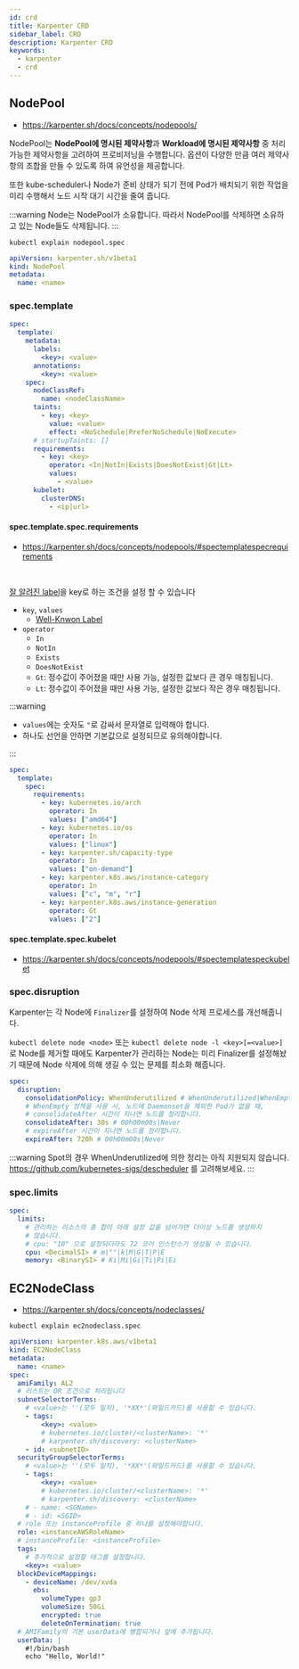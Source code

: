 ```yaml
---
id: crd
title: Karpenter CRD
sidebar_label: CRD
description: Karpenter CRD
keywords:
  - karpenter
  - crd
---
```


## NodePool

- https://karpenter.sh/docs/concepts/nodepools/

NodePool는 **NodePool에 명시된 제약사항**과 **Workload에 명시된 제약사항** 중 처리 가능한 제약사항을 고려하여 프로비저닝을 수행합니다. 옵션이 다양한 만큼 여러 제약사항의 조합을 만들 수 있도록 하여 유언성을 제공합니다.

또한 kube-scheduler나 Node가 준비 상태가 되기 전에 Pod가 배치되기 위한 작업을 미리 수행해서 노드 시작 대기 시간을 줄여 줍니다.

:::warning
Node는 NodePool가 소유합니다. 따라서 NodePool를 삭제하면 소유하고 있는 Node들도 삭제됩니다.
:::

```shell
kubectl explain nodepool.spec
```

```yaml
apiVersion: karpenter.sh/v1beta1
kind: NodePool
metadata:
  name: <name>
```

### spec.template

```yaml
spec:
  template:
    metadata:
      labels:
        <key>: <value>
      annotations:
        <key>: <value>
    spec:
      nodeClassRef:
        name: <nodeClassName>
      taints:
        - key: <key>
          value: <value>
          effect: <NoSchedule|PreferNoSchedule|NoExecute>
      # startupTaints: []
      requirements:
        - key: <key>
          operator: <In|NotIn|Exists|DoesNotExist|Gt|Lt>
          values:
            - <value>
      kubelet:
        clusterDNS:
          - <ip|url>
```

#### spec.template.spec.requirements

- https://karpenter.sh/docs/concepts/nodepools/#spectemplatespecrequirements

<br />

[잘 알려진 label](https://kubernetes.io/docs/reference/labels-annotations-taints/)을 key로 하는 조건을 설정 할 수 있습니다

- `key`, `values`
  - [Well-Knwon Label](/docs/mlops/provisioning/karpenter/scheduling#well-knwon-labels)
- `operator`
  - `In`
  - `NotIn`
  - `Exists`
  - `DoesNotExist`
  - `Gt`: 정수값이 주어졌을 때만 사용 가능, 설정한 값보다 큰 경우 매칭됩니다.
  - `Lt`: 정수값이 주어졌을 때만 사용 가능, 설정한 값보다 작은 경우 매칭됩니다.

:::warning

- `values`에는 숫자도 `"`로 감싸서 문자열로 입력해야 합니다.
- 하나도 선언을 안하면 기본값으로 설정되므로 유의해야합니다.

:::

```yaml title="default"
spec:
  template:
    spec:
      requirements:
        - key: kubernetes.io/arch
          operator: In
          values: ["amd64"]
        - key: kubernetes.io/os
          operator: In
          values: ["linux"]
        - key: karpenter.sh/capacity-type
          operator: In
          values: ["on-demand"]
        - key: karpenter.k8s.aws/instance-category
          operator: In
          values: ["c", "m", "r"]
        - key: karpenter.k8s.aws/instance-generation
          operator: Gt
          values: ["2"]
```

#### spec.template.spec.kubelet

- https://karpenter.sh/docs/concepts/nodepools/#spectemplatespeckubelet

### spec.disruption

Karpenter는 각 Node에 `Finalizer`를 설정하여 Node 삭제 프로세스를 개선해줍니다.

`kubectl delete node <node>` 또는 `kubectl delete node -l <key>[=<value>]`로 Node를 제거할 때에도 Karpenter가 관리하는 Node는 미리 Finalizer를 설정해놨기 때문에 Node 삭제에 의해 생길 수 있는 문제를 최소화 해줍니다.

```yaml
spec:
  disruption:
    consolidationPolicy: WhenUnderutilized # WhenUnderutilized|WhenEmpty
    # WhenEmpty 정책을 사용 시, 노드에 Daemonset을 제외한 Pod가 없을 때,
    # consolidateAfter 시간이 지나면 노드를 정리합니다.
    consolidateAfter: 30s # 00h00m00s|Never
    # expireAfter 시간이 지나면 노드를 정리합니다.
    expireAfter: 720h # 00h00m00s|Never
```

:::warning
Spot의 경우 WhenUnderutilized에 의한 정리는 아직 지원되지 않습니다. https://github.com/kubernetes-sigs/descheduler 를 고려해보세요.
:::

### spec.limits

```yaml
spec:
  limits:
    # 관리하는 리소스의 총 합이 아래 설정 값을 넘어가면 더이상 노드를 생성하지
    # 않습니다.
    # cpu: "10" 으로 설정되더라도 72 코어 인스턴스가 생성될 수 있습니다.
    cpu: <DecimalSI> # m|""|k|M|G|T|P|E
    memory: <BinarySI> # Ki|Mi|Gi|Ti|Pi|Ei
```

## EC2NodeClass

- https://karpenter.sh/docs/concepts/nodeclasses/

```shell
kubectl explain ec2nodeclass.spec
```

```yaml
apiVersion: karpenter.k8s.aws/v1beta1
kind: EC2NodeClass
metadata:
  name: <name>
spec:
  amiFamily: AL2
  # 리스트는 OR 조건으로 처리됩니다
  subnetSelectorTerms:
    # <value>는 ''(모두 일치), '*XX*'(와일드카드)를 사용할 수 있습니다.
    - tags:
        <key>: <value>
        # kubernetes.io/cluster/<clusterName>: '*'
        # karpenter.sh/discovery: <clusterName>
    - id: <subnetID>
  securityGroupSelectorTerms:
    # <value>는 ''(모두 일치), '*XX*'(와일드카드)를 사용할 수 있습니다.
    - tags:
        <key>: <value>
        # kubernetes.io/cluster/<clusterName>: '*'
        # karpenter.sh/discovery: <clusterName>
    # - name: <SGName>
    # - id: <SGID>
  # role 또는 instanceProfile 중 하나를 설정해야합니다.
  role: <instanceAWSRoleName>
  # instanceProfile: <instanceProfile>
  tags:
    # 추가적으로 설정할 태그를 설정합니다.
    <key>: <value>
  blockDeviceMappings:
    - deviceName: /dev/xvda
      ebs:
        volumeType: gp3
        volumeSize: 50Gi
        encrypted: true
        deleteOnTermination: true
  # AMIFamily의 기본 userData에 병합되거나 앞에 추가됩니다.
  userData: |
    #!/bin/bash
    echo "Hello, World!"
```
